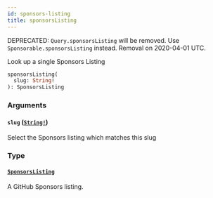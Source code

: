 ```yaml
---
id: sponsors-listing
title: sponsorsListing
---
```


<span class="badge badge--warning">DEPRECATED: `Query.sponsorsListing` will be removed. Use `Sponsorable.sponsorsListing` instead. Removal on 2020-04-01 UTC.</span>

Look up a single Sponsors Listing

```graphql
sponsorsListing(
  slug: String!
): SponsorsListing

```

### Arguments

#### `slug` ([`String!`](/docs/api/scalars/string))

Select the Sponsors listing which matches this slug

### Type

#### [`SponsorsListing`](/docs/api/objects/sponsors-listing)

A GitHub Sponsors listing.

